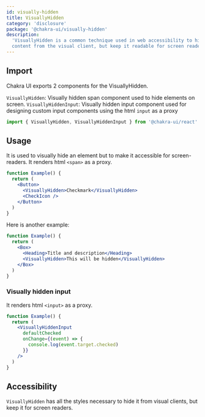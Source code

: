 ```yaml
---
id: visually-hidden
title: VisuallyHidden
category: 'disclosure'
package: '@chakra-ui/visually-hidden'
description:
  'VisuallyHidden is a common technique used in web accessibility to hide
  content from the visual client, but keep it readable for screen readers.'
---
```


## Import

Chakra UI exports 2 components for the VisuallyHidden.

`VisuallyHidden`: Visually hidden span component used to hide elements on
screen. `VisuallyHiddenInput`: Visually hidden input component used for
designing custom input components using the html `input` as a proxy

```js
import { VisuallyHidden, VisuallyHiddenInput } from '@chakra-ui/react'
```

## Usage

It is used to visually hide an element but to make it accessible for
screen-readers. It renders html `<span>` as a proxy.

```jsx
function Example() {
  return (
    <Button>
      <VisuallyHidden>Checkmark</VisuallyHidden>
      <CheckIcon />
    </Button>
  )
}
```

Here is another example:

```jsx
function Example() {
  return (
    <Box>
      <Heading>Title and description</Heading>
      <VisuallyHidden>This will be hidden</VisuallyHidden>
    </Box>
  )
}
```

### Visually hidden input

It renders html `<input>` as a proxy.

```jsx
function Example() {
  return (
    <VisuallyHiddenInput
      defaultChecked
      onChange={(event) => {
        console.log(event.target.checked)
      }}
    />
  )
}
```

## Accessibility

`VisuallyHidden` has all the styles necessary to hide it from visual clients,
but keep it for screen readers.
